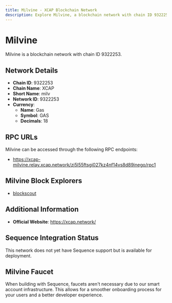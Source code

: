 ```yaml
--- 
title: Milvine - XCAP Blockchain Network
description: Explore Milvine, a blockchain network with chain ID 9322253. Learn about its native currency, Gas, and how to interact with the network.
---
```


# Milvine

Milvine is a blockchain network with chain ID 9322253.

## Network Details

- **Chain ID**: 9322253
- **Chain Name**: XCAP
- **Short Name**: milv
- **Network ID**: 9322253
- **Currency**: 
  - **Name**: Gas
  - **Symbol**: GAS
  - **Decimals**: 18

## RPC URLs

Milvine can be accessed through the following RPC endpoints:

- https://xcap-milvine.relay.xcap.network/zj5l55ftsgi027kz4nf14vs8d89inego/rpc1

## Milvine Block Explorers

- [blockscout](https://xcap-milvine.explorer.xcap.network)

## Additional Information

- **Official Website**: https://xcap.network/

## Sequence Integration Status

This network does not yet have Sequence support but is available for deployment.

## Milvine Faucet

When building with Sequence, faucets aren't necessary due to our smart account infrastructure. This allows for a smoother onboarding process for your users and a better developer experience.
